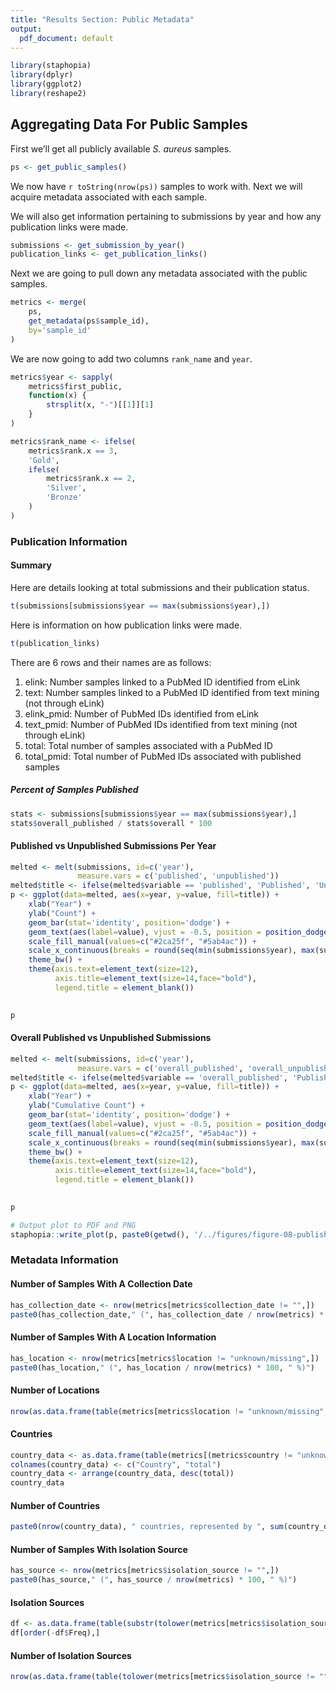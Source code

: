 ```yaml
---
title: "Results Section: Public Metadata"
output:
  pdf_document: default
---
```

```r
library(staphopia)
library(dplyr)
library(ggplot2)
library(reshape2)
```

## Aggregating Data For Public Samples
First we'll get all publicly available *S. aureus* samples.

```r
ps <- get_public_samples()
```

We now have `r toString(nrow(ps))` samples to work with. Next we will acquire
metadata associated with each sample.

We will also get information pertaining to submissions by year and how any publication links were made.
```r
submissions <- get_submission_by_year()
publication_links <- get_publication_links()
```

Next we are going to pull down any metadata associated with the public samples.
```r
metrics <- merge(
    ps, 
    get_metadata(ps$sample_id),
    by='sample_id'
)
```

We are now going to add two columns `rank_name` and `year`.
```r
metrics$year <- sapply(
    metrics$first_public,
    function(x) {
        strsplit(x, "-")[[1]][1]
    }
)

metrics$rank_name <- ifelse(
    metrics$rank.x == 3,
    'Gold',
    ifelse(
        metrics$rank.x == 2,
        'Silver',
        'Bronze'
    )
)
```

### Publication Information

#### Summary
Here are details looking at total submissions and their publication status.
```r
t(submissions[submissions$year == max(submissions$year),])
```

Here is information on how publication links were made.
```r
t(publication_links)
```

There are 6 rows and their names are as follows:

1. elink: Number samples linked to a PubMed ID identified from eLink
2. text: Number samples linked to a PubMed ID identified from text mining (not through eLink)
3. elink_pmid: Number of PubMed IDs identified from eLink
4. text_pmid: Number of PubMed IDs identified from text mining (not through eLink)
5. total: Total number of samples associated with a PubMed ID
6. total_pmid: Total number of PubMed IDs associated with published samples

##### Percent of Samples Published
```r
stats <- submissions[submissions$year == max(submissions$year),]
stats$overall_published / stats$overall * 100
```

#### Published vs Unpublished Submissions Per Year
```r
melted <- melt(submissions, id=c('year'),
               measure.vars = c('published', 'unpublished'))
melted$title <- ifelse(melted$variable == 'published', 'Published', 'Unpublished')
p <- ggplot(data=melted, aes(x=year, y=value, fill=title)) +
    xlab("Year") +
    ylab("Count") +
    geom_bar(stat='identity', position='dodge') +
    geom_text(aes(label=value), vjust = -0.5, position = position_dodge(.9)) +
    scale_fill_manual(values=c("#2ca25f", "#5ab4ac")) +
    scale_x_continuous(breaks = round(seq(min(submissions$year), max(submissions$year), by = 1),1)) +
    theme_bw() +
    theme(axis.text=element_text(size=12),
          axis.title=element_text(size=14,face="bold"),
          legend.title = element_blank())
    

p
```

#### Overall Published vs Unpublished Submissions
```r
melted <- melt(submissions, id=c('year'),
               measure.vars = c('overall_published', 'overall_unpublished'))
melted$title <- ifelse(melted$variable == 'overall_published', 'Published', 'Unpublished')
p <- ggplot(data=melted, aes(x=year, y=value, fill=title)) +
    xlab("Year") +
    ylab("Cumulative Count") +
    geom_bar(stat='identity', position='dodge') +
    geom_text(aes(label=value), vjust = -0.5, position = position_dodge(.9)) +
    scale_fill_manual(values=c("#2ca25f", "#5ab4ac")) +
    scale_x_continuous(breaks = round(seq(min(submissions$year), max(submissions$year), by = 1),1)) +
    theme_bw() +
    theme(axis.text=element_text(size=12),
          axis.title=element_text(size=14,face="bold"),
          legend.title = element_blank())
    

p

# Output plot to PDF and PNG
staphopia::write_plot(p, paste0(getwd(), '/../figures/figure-08-published-per-year'))
```


### Metadata Information

#### Number of Samples With A Collection Date
```r
has_collection_date <- nrow(metrics[metrics$collection_date != "",])
paste0(has_collection_date," (", has_collection_date / nrow(metrics) * 100, " %)")
```

#### Number of Samples With A Location Information
```r
has_location <- nrow(metrics[metrics$location != "unknown/missing",])
paste0(has_location," (", has_location / nrow(metrics) * 100, " %)")
```

#### Number of Locations
```r
nrow(as.data.frame(table(metrics[metrics$location != "unknown/missing",]$location)))
```

#### Countries
```r
country_data <- as.data.frame(table(metrics[(metrics$country != "unknown/missing" ) & (metrics$country != ""),]$country))
colnames(country_data) <- c("Country", "total")
country_data <- arrange(country_data, desc(total))
country_data
```

#### Number of Countries
```r
paste0(nrow(country_data), " countries, represented by ", sum(country_data$total), " samples")
```

#### Number of Samples With Isolation Source
```r
has_source <- nrow(metrics[metrics$isolation_source != "",])
paste0(has_source," (", has_source / nrow(metrics) * 100, " %)")
```

#### Isolation Sources
```r
df <- as.data.frame(table(substr(tolower(metrics[metrics$isolation_source != "",]$isolation_source), 1, 50)))
df[order(-df$Freq),]
```

#### Number of Isolation Sources
```r
nrow(as.data.frame(table(tolower(metrics[metrics$isolation_source != "",]$isolation_source))))
```

